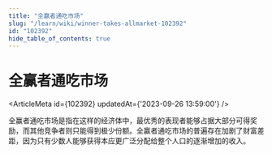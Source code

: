 ```yaml
---
title: "全赢者通吃市场"
slug: "/learn/wiki/winner-takes-allmarket-102392"
id: "102392"
hide_table_of_contents: true
---
```



# 全赢者通吃市场

<ArticleMeta id={102392} updatedAt={'2023-09-26 13:59:00'} />
<div className='border-solid border-b border-t-0 my-4 border-[var(--ifm-color-gray-300)]' />

全赢者通吃市场是指在这样的经济体中，最优秀的表现者能够占据大部分可得奖励，而其他竞争者则只能得到极少份额。全赢者通吃市场的普遍存在加剧了财富差距，因为只有少数人能够获得本应更广泛分配给整个人口的逐渐增加的收入。

